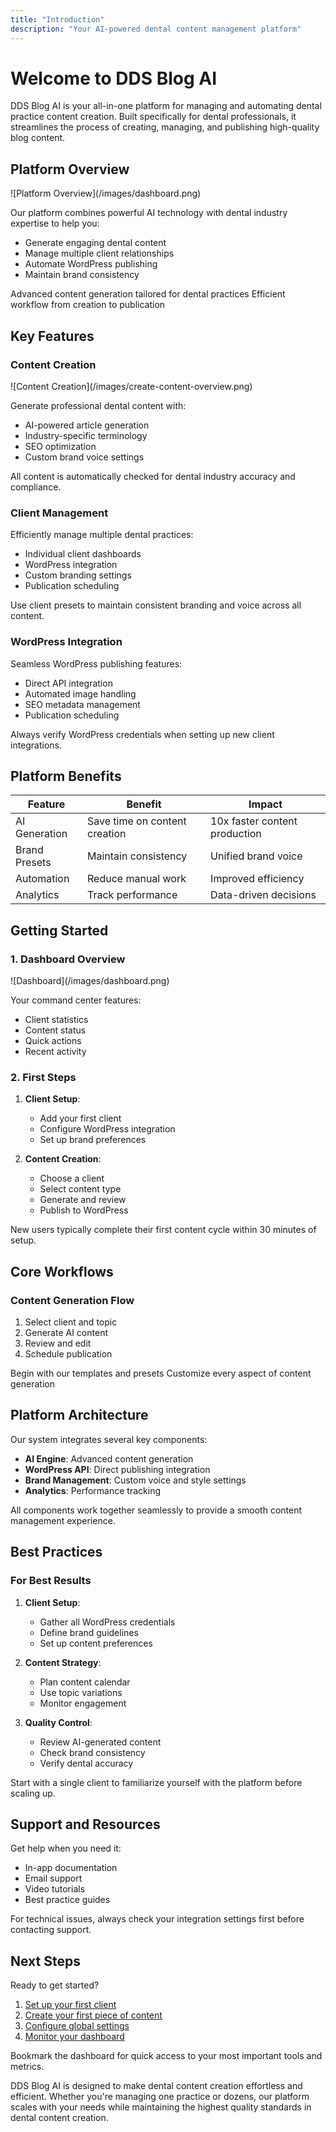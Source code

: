 ```yaml
---
title: "Introduction"
description: "Your AI-powered dental content management platform"
---
```


# Welcome to DDS Blog AI

DDS Blog AI is your all-in-one platform for managing and automating dental practice content creation. Built specifically for dental professionals, it streamlines the process of creating, managing, and publishing high-quality blog content.

## Platform Overview

<Frame>
  ![Platform Overview](/images/dashboard.png)
</Frame>

Our platform combines powerful AI technology with dental industry expertise to help you:
- Generate engaging dental content
- Manage multiple client relationships
- Automate WordPress publishing
- Maintain brand consistency

<CardGroup cols={2}>
  <Card title="AI-Powered" icon="robot">
    Advanced content generation tailored for dental practices
  </Card>
  
  <Card title="Streamlined" icon="arrows-to-circle">
    Efficient workflow from creation to publication
  </Card>
</CardGroup>

## Key Features

### Content Creation

<Frame>
  ![Content Creation](/images/create-content-overview.png)
</Frame>

Generate professional dental content with:
- AI-powered article generation
- Industry-specific terminology
- SEO optimization
- Custom brand voice settings

<Note>
  All content is automatically checked for dental industry accuracy and compliance.
</Note>

### Client Management

Efficiently manage multiple dental practices:
- Individual client dashboards
- WordPress integration
- Custom branding settings
- Publication scheduling

<Tip>
  Use client presets to maintain consistent branding and voice across all content.
</Tip>

### WordPress Integration

Seamless WordPress publishing features:
- Direct API integration
- Automated image handling
- SEO metadata management
- Publication scheduling

<Warning>
  Always verify WordPress credentials when setting up new client integrations.
</Warning>

## Platform Benefits

| Feature | Benefit | Impact |
|---------|---------|---------|
| AI Generation | Save time on content creation | 10x faster content production |
| Brand Presets | Maintain consistency | Unified brand voice |
| Automation | Reduce manual work | Improved efficiency |
| Analytics | Track performance | Data-driven decisions |

## Getting Started

### 1. Dashboard Overview

<Frame>
  ![Dashboard](/images/dashboard.png)
</Frame>

Your command center features:
- Client statistics
- Content status
- Quick actions
- Recent activity

### 2. First Steps

1. **Client Setup**:
   - Add your first client
   - Configure WordPress integration
   - Set up brand preferences

2. **Content Creation**:
   - Choose a client
   - Select content type
   - Generate and review
   - Publish to WordPress

<Info>
  New users typically complete their first content cycle within 30 minutes of setup.
</Info>

## Core Workflows

### Content Generation Flow

1. Select client and topic
2. Generate AI content
3. Review and edit
4. Schedule publication

<CardGroup cols={2}>
  <Card title="Quick Start" icon="rocket">
    Begin with our templates and presets
  </Card>
  
  <Card title="Advanced" icon="sliders">
    Customize every aspect of content generation
  </Card>
</CardGroup>

## Platform Architecture

Our system integrates several key components:

- **AI Engine**: Advanced content generation
- **WordPress API**: Direct publishing integration
- **Brand Management**: Custom voice and style settings
- **Analytics**: Performance tracking

<Note>
  All components work together seamlessly to provide a smooth content management experience.
</Note>

## Best Practices

### For Best Results

1. **Client Setup**:
   - Gather all WordPress credentials
   - Define brand guidelines
   - Set up content preferences

2. **Content Strategy**:
   - Plan content calendar
   - Use topic variations
   - Monitor engagement

3. **Quality Control**:
   - Review AI-generated content
   - Check brand consistency
   - Verify dental accuracy

<Tip>
  Start with a single client to familiarize yourself with the platform before scaling up.
</Tip>

## Support and Resources

Get help when you need it:

- In-app documentation
- Email support
- Video tutorials
- Best practice guides

<Warning>
  For technical issues, always check your integration settings first before contacting support.
</Warning>

## Next Steps

Ready to get started?

1. [Set up your first client](/clients)
2. [Create your first piece of content](/create-content)
3. [Configure global settings](/settings)
4. [Monitor your dashboard](/dashboard)

<Tip>
  Bookmark the dashboard for quick access to your most important tools and metrics.
</Tip>

DDS Blog AI is designed to make dental content creation effortless and efficient. Whether you're managing one practice or dozens, our platform scales with your needs while maintaining the highest quality standards in dental content creation. 